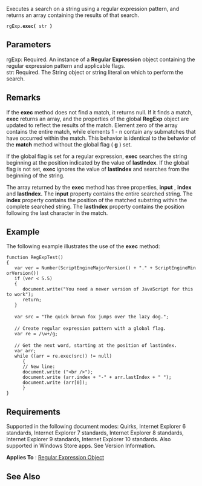 Executes a search on a string using a regular expression pattern, and returns an array containing the results of that search.

 rgExp.'''exec(''' str ''')'''

==Parameters==
; rgExp: Required. An instance of a '''Regular Expression''' object containing the regular expression pattern and applicable flags.
; str: Required. The String object or string literal on which to perform the search.

==Remarks==
If the '''exec''' method does not find a match, it returns null. If it finds a match, '''exec''' returns an array, and the properties of the global '''RegExp''' object are updated to reflect the results of the match. Element zero of the array contains the entire match, while elements 1 - n contain any submatches that have occurred within the match. This behavior is identical to the behavior of the '''match''' method without the global flag ( '''g''' ) set.

If the global flag is set for a regular expression, '''exec''' searches the string beginning at the position indicated by the value of '''lastIndex'''. If the global flag is not set, '''exec''' ignores the value of '''lastIndex''' and searches from the beginning of the string.

The array returned by the '''exec''' method has three properties, '''input''' , '''index''' and '''lastIndex.''' The '''input''' property contains the entire searched string. The '''index''' property contains the position of the matched substring within the complete searched string. The '''lastIndex''' property contains the position following the last character in the match.


==Example==
The following example illustrates the use of the '''exec''' method:

 function RegExpTest()
 {
    var ver = Number(ScriptEngineMajorVersion() + "." + ScriptEngineMinorVersion())
    if (ver &lt; 5.5)
    {
       document.write("You need a newer version of JavaScript for this to work");
       return;
    }
 
    var src = "The quick brown fox jumps over the lazy dog.";
 
    // Create regular expression pattern with a global flag.
    var re = /\w+/g;
 
    // Get the next word, starting at the position of lastindex.
    var arr;
    while ((arr = re.exec(src)) != null)
       {
       // New line:
       document.write ("&lt;br /&gt;");  
       document.write (arr.index + "-" + arr.lastIndex + " ");
       document.write (arr[0]);
       }
 }

==Requirements==
Supported in the following document modes: Quirks, Internet Explorer 6 standards, Internet Explorer 7 standards, Internet Explorer 8 standards, Internet Explorer 9 standards, Internet Explorer 10 standards. Also supported in Windows Store apps. See Version Information.

'''Applies To''' : [[Regular Expression|Regular Expression Object]]


==See Also==

              

              

              

              

              

              
